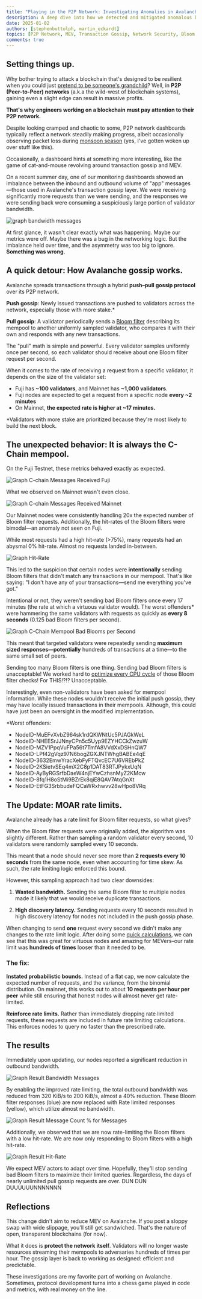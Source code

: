 ```yaml
---
title: "Playing in the P2P Network: Investigating Anomalies in Avalanche's Transaction Gossip"
description: A deep dive into how we detected and mitigated anomalous behavior in Avalanche's P2P network, where MEV actors were exploiting transaction gossip protocols to gain unfair advantages.
date: 2025-01-02
authors: [stephenbuttolph, martin_eckardt]
topics: [P2P Network, MEV, Transaction Gossip, Network Security, Bloom Filters]
comments: true
---
```


## Setting things up.

Why bother trying to attack a blockchain that's designed to be resilient when you could just [pretend to be someone's grandchild](https://www.fcc.gov/consumers/scam-alert/grandparent-scams-get-more-sophisticated)? Well, in **P2P (Peer-to-Peer) networks** (a.k.a the wild-west of blockchain systems), gaining even a slight edge can result in massive profits.

**That's why engineers working on a blockchain must pay attention to their P2P network.**

Despite looking cramped and chaotic to some, P2P network dashboards typically reflect a network steadily making progress, albeit occasionally observing packet loss during [monsoon season](https://forums.xfinity.com/conversations/your-home-network/ipv4-packet-loss-on-windy-afternoons/6087431943a1b761d4e812db?commentId=60db3dd83aae1c503595e417&replyId=60db410b4be6c333aae6cb0c) (yes, I've gotten woken up over stuff like this). 

Occasionally, a dashboard hints at something more interesting, like the game of cat-and-mouse revolving around transaction gossip and MEV.

On a recent summer day, one of our monitoring dashboards showed an imbalance between the inbound and outbound volume of "app" messages—those used in Avalanche's transaction gossip layer. We were receiving significantly more requests than we were sending, and the responses we were sending back were consuming a suspiciously large portion of validator bandwidth.

![graph bandwidth messages](https://qizat5l3bwvomkny.public.blob.vercel-storage.com/P2P_1.png)

At first glance, it wasn't clear exactly what was happening. Maybe our metrics were off. Maybe there was a bug in the networking logic. But the imbalance held over time, and the asymmetry was too big to ignore. **Something was wrong.**

## A quick detour: How Avalanche gossip works.

Avalanche spreads transactions through a hybrid **push–pull gossip protocol** over its P2P network.

**Push gossip**: Newly issued transactions are pushed to validators across the network, especially those with more stake.*

**Pull gossip**: A validator periodically sends a [Bloom filter](https://en.wikipedia.org/wiki/Bloom_filter) describing its mempool to another uniformly sampled validator, who compares it with their own and responds with any new transactions.

The "pull" math is simple and powerful. Every validator samples uniformly once per second, so each validator should receive about one Bloom filter request per second.

When it comes to the rate of receiving a request from a specific validator, it depends on the size of the validator set:

- Fuji has **~100 validators**, and Mainnet has **~1,000 validators**.
- Fuji nodes are expected to get a request from a specific node **every ~2 minutes**
- On Mainnet, **the expected rate is higher at ~17 minutes.**

*Validators with more stake are prioritized because they're most likely to build the next block.

## The unexpected behavior: It is always the C-Chain mempool.

On the Fuji Testnet, these metrics behaved exactly as expected.

![Graph C-chain Messages Received Fuji](https://qizat5l3bwvomkny.public.blob.vercel-storage.com/P2P_2.png)

What we observed on Mainnet wasn't even close.

![Graph C-chain Messages Received Mainnet](https://qizat5l3bwvomkny.public.blob.vercel-storage.com/P2P_3.png)

Our Mainnet nodes were consistently handling 20x the expected number of Bloom filter requests. Additionally, the hit-rates of the Bloom filters were bimodal—an anomaly not seen on Fuji.

While most requests had a high hit-rate (>75%), many requests had an abysmal 0% hit-rate. Almost no requests landed in-between.

![Graph Hit-Rate](https://qizat5l3bwvomkny.public.blob.vercel-storage.com/P2P_4.png)

This led to the suspicion that certain nodes were **intentionally** sending Bloom filters that didn't match any transactions in our mempool. That's like saying: "I don't have any of your transactions—send me everything you've got."

Intentional or not, they weren't sending bad Bloom filters once every 17 minutes (the rate at which a virtuous validator would). The worst offenders* were hammering the same validators with requests as quickly as **every 8 seconds** (0.125 bad Bloom filters per second).

![Graph C-Chain Mempool Bad Blooms per Second](https://qizat5l3bwvomkny.public.blob.vercel-storage.com/P2P_5.png)

This meant that targeted validators were repeatedly sending **maximum sized responses—potentially** hundreds of transactions at a time—to the same small set of peers.

Sending too many Bloom filters is one thing. Sending bad Bloom filters is unacceptable! We worked hard to [optimize every CPU cycle](https://github.com/ava-labs/avalanchego/pull/2622) of those Bloom filter checks! For THIS!?!? Unacceptable.

Interestingly, even non-validators have been asked for mempool information. While these nodes wouldn't receive the initial push gossip, they may have locally issued transactions in their mempools. Although, this could have just been an oversight in the modified implementation.

*Worst offenders:
- NodeID-MuEFvXvbZ964sk1rdQKWNtUc5PJAGkWeL
- NodeID-NHEESrJJNnyCPn5c5Uyp9EZYHCCkZwzuW
- NodeID-MZV1PpqVuFPa56t7TmfA8VVdXxDSHnQW7
- NodeID-LPf42gVqz97N6bogZGXJNTWhgBABEe4qE
- NodeID-3632EmwYracXebFyFTQvcEC7U6VREbPkZ
- NodeID-2KSietvSEq4mX2C8p1DAT83RTJPykxUqN
- NodeID-AyByRGSrfbDaeW4njEYwCzhsnMyZ2KMcw
- NodeID-8fq1H8oStMi9BZrEk8qiE8QAV7AtqGnXt
- NodeID-EtFG3SrbbudeFQCaWRxhwvv28wHpo8VRq

## The Update: MOAR rate limits.

Avalanche already has a rate limit for Bloom filter requests, so what gives? 

When the Bloom filter requests were originally added, the algorithm was slightly different. Rather than sampling a random validator every second, 10 validators were randomly sampled every 10 seconds.

This meant that a node should never see more than **2 requests every 10 seconds** from the same node, even when accounting for time skew. As such, the rate limiting logic enforced this bound.

However, this sampling approach had two clear downsides:

1. **Wasted bandwidth.**
   Sending the same Bloom filter to multiple nodes made it likely that we would receive duplicate transactions.

2. **High discovery latency.**
   Sending requests every 10 seconds resulted in high discovery latency for nodes not included in the push gossip phase.

When changing to send **one** request every second we didn't make any changes to the rate limit logic. After doing some [quick calculations](https://stattrek.com/online-calculator/binomial), we can see that this was great for virtuous nodes and amazing for MEVers–our rate limit was **hundreds of times** looser than it needed to be.

### The fix:

**Instated probabilistic bounds.**
Instead of a flat cap, we now calculate the expected number of requests, and the variance, from the binomial distribution. On mainnet, this works out to about **10 requests per hour per peer** while still ensuring that honest nodes will almost never get rate-limited.

**Reinforce rate limits.**
Rather than immediately dropping rate limited requests, these requests are included in future rate limiting calculations. This enforces nodes to query no faster than the prescribed rate.

## The results

Immediately upon updating, our nodes reported a significant reduction in outbound bandwidth.

![Graph Result Bandwidth Messages](https://qizat5l3bwvomkny.public.blob.vercel-storage.com/P2P_6.png)

By enabling the improved rate limiting, the total outbound bandwidth was reduced from 320 KiB/s to 200 KiB/s, almost a 40% reduction. These Bloom filter responses (blue) are now replaced with Rate limited responses (yellow), which utilize almost no bandwidth.

![Graph Result Message Count % for Messages](https://qizat5l3bwvomkny.public.blob.vercel-storage.com/P2P_7.png)

Additionally, we observed that we are now rate-limiting the Bloom filters with a low hit-rate. We are now only responding to Bloom filters with a high hit-rate.

![Graph Result Hit-Rate](https://qizat5l3bwvomkny.public.blob.vercel-storage.com/P2P_8.png)

We expect MEV actors to adapt over time. Hopefully, they'll stop sending bad Bloom filters to maximize their limited queries. Regardless, the days of nearly unlimited pull gossip requests are over. DUN DUN DUUUUUUNNNNNNN 

## Reflections

This change didn't aim to reduce MEV on Avalanche. If you post a sloppy swap with wide slippage, you'll still get sandwiched. That's the nature of open, transparent blockchains (for now).

What it does is **protect the network itself**. Validators will no longer waste resources streaming their mempools to adversaries hundreds of times per hour. The gossip layer is back to working as designed: efficient and predictable.

These investigations are my favorite part of working on Avalanche. Sometimes, protocol development turns into a chess game played in code and metrics, with real money on the line.
